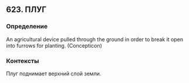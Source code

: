 ## 623. ПЛУГ
### Определение
An agricultural device pulled through the ground in order to break it open into furrows for planting. (Concepticon) 

### Контексты
Плуг поднимает верхний слой земли.

